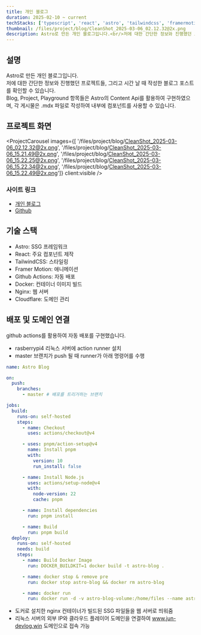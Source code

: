 ```yaml
---  
title: 개인 블로그  
duration: 2025-02-10 ~ current
techStacks: ['typescript', 'react', 'astro', 'tailwindcss', 'framermotion', 'githubactions', 'docker', 'nginx']  
thumbnail: /files/project/blog/CleanShot_2025-03-06_02.12.32@2x.png
description: Astro로 만든 개인 블로그입니다.<br/>저에 대한 간단한 정보와 진행했던 프로젝트들, 그리고 시간 날 때 작성한 블로그 포스트를 확인할 수 있습니다.<br/>Blog, Project, Playground 항목들은 Astro의 Content Api를 활용하여 구현하였으며, 각 게시물은 .mdx 파일로 작성하여 내부에 컴포넌트를 사용할 수 있습니다. 
---  
```



<ProjectInfo frontmatter={frontmatter} />

## 설명
Astro로 만든 개인 블로그입니다.  
저에 대한 간단한 정보와 진행했던 프로젝트들, 그리고 시간 날 때 작성한 블로그 포스트를 확인할 수 있습니다.  
Blog, Project, Playground 항목들은 Astro의 Content Api를 활용하여 구현하였으며, 각 게시물은 .mdx 파일로 작성하여 내부에 컴포넌트를 사용할 수 있습니다. 
## 프로젝트 화면
<ProjectCarousel images={[
  '/files/project/blog/CleanShot_2025-03-06_02.12.32@2x.png', 
  '/files/project/blog/CleanShot_2025-03-06_15.21.49@2x.png',
  '/files/project/blog/CleanShot_2025-03-06_15.22.25@2x.png',
  '/files/project/blog/CleanShot_2025-03-06_15.22.34@2x.png', 
  '/files/project/blog/CleanShot_2025-03-06_15.22.49@2x.png']} client:visible />

### 사이트 링크
- [개인 블로그](https://www.jun-devlog.win/)
- [Github](https://github.com/JunjaK/astro-blog)
## 기술 스택
- Astro: SSG 프레임워크
- React: 주요 컴포넌트 제작
- TailwindCSS: 스타일링
- Framer Motion: 애니메이션
- Github Actions: 자동 배포
- Docker: 컨테이너 이미지 빌드
- Nginx: 웹 서버
- Cloudflare: 도메인 관리
## 배포 및 도메인 연결
github actions를 활용하여 자동 배포를 구현했습니다.
- rasberrypi4 리눅스 서버에 action runner 설치 
- master 브랜치가 push 될 때 runner가 아래 명령어를 수행
```yaml title=".github/workflows/main.yml"
name: Astro Blog

on:
  push:
    branches:
      - master # 배포를 트리거하는 브랜치

jobs:
  build:
    runs-on: self-hosted
    steps:
      - name: Checkout
        uses: actions/checkout@v4

      - uses: pnpm/action-setup@v4
        name: Install pnpm
        with:
          version: 10
          run_install: false

      - name: Install Node.js
        uses: actions/setup-node@v4
        with:
          node-version: 22
          cache: pnpm

      - name: Install dependencies
        run: pnpm install

      - name: Build
        run: pnpm build
  deploy:
    runs-on: self-hosted
    needs: build
    steps:
      - name: Build Docker Image
        run: DOCKER_BUILDKIT=1 docker build -t astro-blog .

      - name: docker stop & remove pre
        run: docker stop astro-blog && docker rm astro-blog

      - name: docker run
        run: docker run -d -v astro-blog-volume:/home/files --name astro-blog -p 4321:80  astro-blog
```
- 도커로 설치한 nginx 컨테이너가 빌드된 SSG 파일들을 웹 서버로 띄워줌
- 리눅스 서버의 외부 IP와 클라우드 플레이어 도메인을 연결하여 www.jun-devlog.win 도메인으로 접속 가능